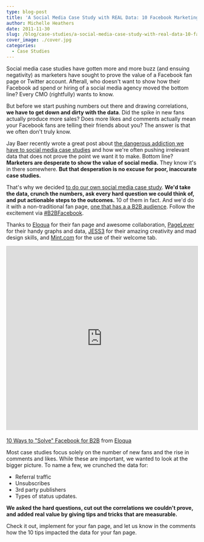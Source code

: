 ```yaml
---
type: blog-post
title: 'A Social Media Case Study with REAL Data: 10 Facebook Marketing Tips for a B2B Fan Page'
author: Michelle Heathers
date: 2011-11-30
slug: /blog/case-studies/a-social-media-case-study-with-real-data-10-facebook-marketing-tips-for-a-b2b-fan-page
cover_image: ./cover.jpg
categories:
  - Case Studies
---
```


Social media case studies have gotten more and more buzz (and ensuing negativity) as marketers have sought to prove the value of a Facebook fan page or Twitter account. Afterall, who doesn't want to show how their Facebook ad spend or hiring of a social media agency moved the bottom line? Every CMO (rightfully) wants to know.

But before we start pushing numbers out there and drawing correlations, **we have to get down and dirty with the data**. Did the spike in new fans actually produce more sales? Does more likes and comments actually mean your Facebook fans are telling their friends about you? The answer is that we often don't truly know.

Jay Baer recently wrote a great post about [the dangerous addiction we have to social media case studies](http://www.convinceandconvert.com/social-media-case-studies/our-dangerous-addiction-to-social-media-case-studies/) and how we're often pushing irrelevant data that does not prove the point we want it to make. Bottom line? **Marketers are desperate to show the value of social media.** They know it's in there somewhere. **But that desperation is no excuse for poor, inaccurate case studies.**

That's why we decided [to do our own social media case study](http://blog.eloqua.com/facebook-for-b2b-marketers/). **We'd take the data, crunch the numbers, ask every hard question we could think of, and put actionable steps to the outcomes.** 10 of them in fact. And we'd do it with a non-traditional fan page, [one that has a a B2B audience](http://www.facebook.com/eloqua). Follow the excitement via [#B2BFacebook](https://twitter.com/#!/search/realtime/%23B2BFacebook).

Thanks to [Eloqua](http://www.eloqua.com/) for their fan page and awesome collaboration, [PageLever](http://pagelever.com/) for their handy graphs and data, [JESS3](http://jess3.com/) for their amazing creativity and mad design skills, and [Mint.com](https://www.mint.com/) for the use of their welcome tab.

<iframe
  src="https://www.slideshare.net/slideshow/embed_code/10387571"
  width="597"
  height="486"
  frameborder="0"
  marginwidth="0"
  marginheight="0"
  scrolling="no"
  style="border:1px solid #CCC; border-width:1px 1px 0; margin-bottom:5px; max-width: 100%;"
  allowfullscreen
>
  {' '}
</iframe>

[10 Ways to "Solve" Facebook for B2B](https://www.slideshare.net/Eloqua/facebookforb2b) from [Eloqua](https://www.slideshare.net/Eloqua)

Most case studies focus solely on the number of new fans and the rise in
comments and likes. While these are important, we wanted to look at the bigger
picture. To name a few, we crunched the data for:

- Referral traffic
- Unsubscribes
- 3rd party publishers
- Types of status updates.

**We asked the hard questions, cut out the correlations we couldn't prove, and
added real value by giving tips and tricks that are measurable.**

Check it out, implement for your fan page, and let us know in the comments how
the 10 tips impacted the data for your fan page.
